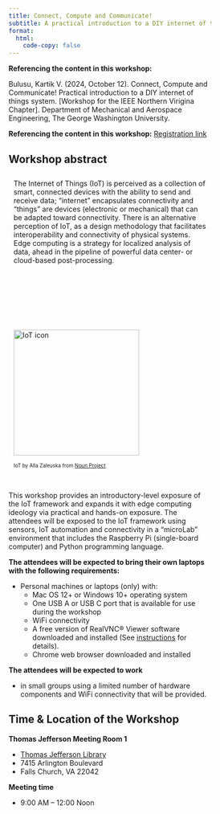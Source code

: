 ```yaml
---
title: Connect, Compute and Communicate! 
subtitle: A practical introduction to a DIY internet of things system
format:
  html:
    code-copy: false
---
```

:::{.callout-important}
**Referencing the content in this workshop:**

Bulusu, Kartik V. (2024, October 12). Connect, Compute and Communicate! Practical introduction to a DIY internet of things system. [Workshop for the IEEE Northern Virigina Chapter]. Department of Mechanical and Aerospace Engineering, The George Washington University.
:::

:::{.callout-important}
**Referencing the content in this workshop:**
[Registration link](https://events.vtools.ieee.org/event/register/437187)
:::

## Workshop abstract
<html>
<head>
    <style>
        body {
            -webkit-user-select: none; /* Safari */
            -moz-user-select: none; /* Firefox */
            -ms-user-select: none; /* IE10+/Edge */
            user-select: none; /* Standard */
        }
    </style>
</head>
<body>

<html>
<head>
<meta name="viewport" content="width=device-width, initial-scale=1">
<style>
* {
  box-sizing: border-box;
}

/* Create two unequal columns that floats next to each other */
.column {
  float: left;
  padding: 10px;
  height: 300px; /* Should be removed. Only for demonstration */
}

.left {
  width: 75%;
}

.right {
  width: 25%;
}

/* Clear floats after the columns */
.row:after {
  content: "";
  display: table;
  clear: both;
}
</style>
</head>
<body>

<div class="row">
  <div class="column">
The Internet of Things (IoT) is perceived as a collection of smart, connected devices with the ability to send and receive data; “internet” encapsulates connectivity and “things” are devices (electronic or mechanical) that can be adapted toward connectivity. There is an alternative perception of IoT, as a design methodology that facilitates interoperability and connectivity of physical systems. Edge computing is a strategy for localized analysis of data, ahead in the pipeline of powerful data center- or cloud-based post-processing.
 </div>

 <div class="column">
 <!-- "float: left;  -->
 <img src="/images/noun-iot-2623360_copy.png" alt="IoT icon" style="object-fit:contain width:250px;height:250px; margin-right: 10px;" /><br>
 <p><font size="1">IoT by Alla Zaleuska from <a href="https://thenounproject.com/browse/icons/term/iot/" target="_blank" title="IoT Icons">Noun Project</a></font></p>
 </div>
</div>

<br>
This workshop provides an introductory-level exposure of the IoT framework and expands it with edge computing ideology via practical and hands-on exposure. The attendees will be exposed to the IoT framework using sensors, IoT automation and connectivity in a “microLab” environment that includes the Raspberry Pi (single-board computer) and Python programming language. 

<strong>The attendees will be expected to bring their own laptops with the following requirements: </strong>

- Personal machines or laptops (only) with: 
    - Mac OS 12+ or Windows 10+ operating system
    - One USB A or USB C port that is available for use during the workshop
    - WiFi connectivity
    - A free version of RealVNC&reg; Viewer software downloaded and installed (See [instructions](install-editor.qmd) for details). 
    - Chrome web browser downloaded and installed 

<strong>The attendees will be expected to work </strong>

- in small groups using a limited number of hardware components and WiFi connectivity that will be provided.


<!-- ::: {.callout-note}
Note that there are five types of callouts, including:
`note`, `warning`, `important`, `tip`, and `caution`.
::: -->

::: {.callout-tip}
## Time & Location of the Workshop
**Thomas Jefferson Meeting Room 1** 

- [Thomas Jefferson Library](https://www.fairfaxcounty.gov/library/branches/thomas-jefferson){target="_blank"}
- 7415 Arlington Boulevard 
- Falls Church, VA 22042

**Meeting time**

- 9:00 AM – 12:00 Noon
:::

<!-- ::: {.callout-caution collapse="true"}
## Expand To Learn About Collapse

This is an example of a 'folded' caution callout that can be expanded by the user. You can use `collapse="true"` to collapse it by default or `collapse="false"` to make a collapsible callout that is expanded by default.
:::
:::{.callout-note}
## Time & Location of the Workshop
**Thomas Jefferson Meeting Room 1**
[Thomas Jefferson Library](https://www.fairfaxcounty.gov/library/branches/thomas-jefferson) 
7415 Arlington Boulevard 
Falls Church, VA 22042

**Meeting time**
9:00 AM – 12:00 Noon
::: -->

<!-- :::{.callout-note}
Lecture times are from 
::: -->

<!-- This is a Quarto website.

To learn more about Quarto websites visit <https://quarto.org/docs/websites>. -->
